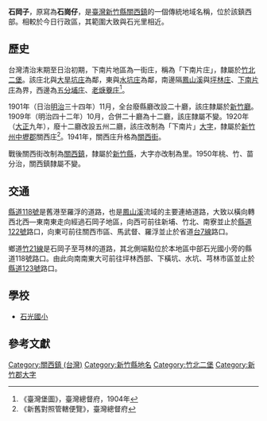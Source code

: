 {{noteTA　
|1 = zh-cn:庄; zh-hk:庄; zh-tw:庄;
}}
'''石岡子'''，原寫為'''石崗仔'''，是[[臺灣|臺灣]][[新竹縣|新竹縣]][[關西鎮_(台灣)|關西鎮]]的一個傳統地域名稱，位於該鎮西部。相較於今日行政區，其範圍大致與石光里相近。

==歷史==
台灣清治末期至日治初期，下南片地區為一街庄，稱為「下南片庄」，隸屬於[[竹北二堡|竹北二堡]]。該庄北與[[大旱坑庄|大旱坑庄]]為鄰，東與[[水坑_(關西鎮)|水坑庄]]為鄰，南邊隔[[鳳山溪|鳳山溪]]與[[坪林_(新竹縣)|坪林庄]]、[[下南片庄|下南片庄]]為界，西邊為[[五分埔_(新竹縣)|五分埔庄]]、[[老焿藔庄|老焿藔庄]]<ref>《臺灣堡圖》，臺灣總督府，1904年</ref>。

1901年（日治[[明治|明治]]三十四年）11月，全台廢縣廳改設二十廳，該庄隸屬於[[新竹廳|新竹廳]]。1909年（明治四十二年）10月，合併二十廳為十二廳，該庄隸屬不變。1920年（[[大正|大正]]九年），廢十二廳改設五州二廳，該庄改制為「下南片」[[大字|大字]]，隸屬於[[新竹州|新竹州]][[中壢郡|中壢郡]]關西庄<ref>《新舊對照管轄便覽》，臺灣總督府</ref>。1941年，關西庄升格為[[關西街|關西街]]。

戰後關西街改制為[[關西鎮_(台灣)|關西鎮]]，隸屬於[[新竹縣|新竹縣]]，大字亦改制為里。1950年桃、竹、苗分治，關西鎮隸屬不變。

==交通==
[[縣道118號|縣道118號]]是舊港至羅浮的道路，也是[[鳳山溪|鳳山溪]]流域的主要連絡道路，大致以橫向轉西北西—東南東走向經過石岡子地區，向西可前往新埔、竹北、南寮並止於[[縣道122號|縣道122號]]路口，向東可前往關西市區、馬武督、羅浮並止於省道[[台7線|台7線]]路口。

鄉道[[竹21線|竹21線]]是石岡子至芎林的道路，其北側端點位於本地區中部石光國小旁的縣道118號路口。由此向南南東大可前往坪林西部、下橫坑、水坑、芎林市區並止於[[縣道123號|縣道123號]]路口。

==學校==
*[[石光國小|石光國小]]

==參考文獻==
{{reflist}}

{{新竹郡}}

[[Category:關西鎮_(台灣)|Category:關西鎮 (台灣)]]
[[Category:新竹縣地名|Category:新竹縣地名]]
[[Category:竹北二堡|Category:竹北二堡]]
[[Category:新竹郡大字|Category:新竹郡大字]]